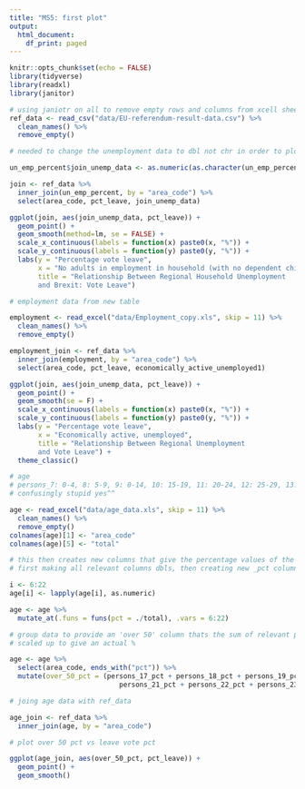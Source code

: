 ```yaml
---
title: "MS5: first plot"
output:
  html_document:
    df_print: paged
---
```


```r
knitr::opts_chunk$set(echo = FALSE)
library(tidyverse)
library(readxl)
library(janitor)

# using janiotr on all to remove empty rows and columns from xcell sheets.
ref_data <- read_csv("data/EU-referendum-result-data.csv") %>% 
  clean_names() %>% 
  remove_empty()

```

```r

# needed to change the unemployment data to dbl not chr in order to plot as continuous data. luckily had this problem once before so recognised it. probably unnecessary to use select, but helped make it easier to see what the table/data looked like. axis labelling as percent just like ps5.

un_emp_percent$join_unemp_data <- as.numeric(as.character(un_emp_percent$join_unemp_data))

join <- ref_data %>% 
  inner_join(un_emp_percent, by = "area_code") %>% 
  select(area_code, pct_leave, join_unemp_data) 

ggplot(join, aes(join_unemp_data, pct_leave)) +
  geom_point() +
  geom_smooth(method=lm, se = FALSE) +
  scale_x_continuous(labels = function(x) paste0(x, "%")) +
  scale_y_continuous(labels = function(y) paste0(y, "%")) +
  labs(y = "Percentage vote leave",
       x = "No adults in employment in household (with no dependent children)",
       title = "Relationship Between Regional Household Unemployment
       and Brexit: Vote Leave") 

```

```r

# employment data from new table 

employment <- read_excel("data/Employment_copy.xls", skip = 11) %>% 
  clean_names() %>% 
  remove_empty()

employment_join <- ref_data %>% 
  inner_join(employment, by = "area_code") %>% 
  select(area_code, pct_leave, economically_active_unemployed1)

ggplot(join, aes(join_unemp_data, pct_leave)) +
  geom_point() +
  geom_smooth(se = F) +
  scale_x_continuous(labels = function(x) paste0(x, "%")) +
  scale_y_continuous(labels = function(y) paste0(y, "%")) +
  labs(y = "Percentage vote leave",
       x = "Economically active, unemployed",
       title = "Relationship Between Regional Unemployment
       and Vote Leave") +
  theme_classic()

```

```r

# age 
# persons_7: 0-4, 8: 5-9, 9: 0-14, 10: 15-19, 11: 20-24, 12: 25-29, 13: 30-34, 14: 35-39, 15: 40-44....
# confusingly stupid yes^^

age <- read_excel("data/age_data.xls", skip = 11) %>% 
  clean_names() %>% 
  remove_empty()
colnames(age)[1] <- "area_code"
colnames(age)[5] <- "total"

# this then creates new columns that give the percentage values of the total, giving plottable data
# first making all relevant columns dbls, then creating new _pct columns using '.' / total

i <- 6:22
age[i] <- lapply(age[i], as.numeric)

age <- age %>%
  mutate_at(.funs = funs(pct = ./total), .vars = 6:22)

# group data to provide an 'over 50' column thats the sum of relevant percentages. Also
# scaled up to give an actual %

age <- age %>% 
  select(area_code, ends_with("pct")) %>% 
  mutate(over_50_pct = (persons_17_pct + persons_18_pct + persons_19_pct + persons_20_pct + 
                           persons_21_pct + persons_22_pct + persons_23_pct) * 100)

# joing age data with ref_data

age_join <- ref_data %>% 
  inner_join(age, by = "area_code") 

# plot over 50 pct vs leave vote pct

ggplot(age_join, aes(over_50_pct, pct_leave)) +
  geom_point() +
  geom_smooth()



```


